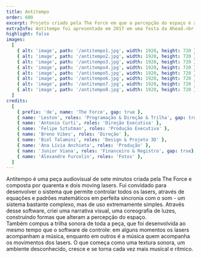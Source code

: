 ```yaml
---
title: Antitempo
order: 600
excerpt: Projeto criado pela The Force em que a percepção do espaço é alterada por  quarenta e dois moving lasers perfeitamente sincronizados com a música. 
extraInfo: Antitempo foi apresentada em 2017 em uma festa da Ahead.<br /><br />[Vídeo da performance completa](https://vimeo.com/275917960)
highlight: false
images:
  [
    { alt: 'image', path: '/antitempo1.jpg', width: 1920, height: 720 },
    { alt: 'image', path: '/antitempo2.jpg', width: 1920, height: 720 },
    { alt: 'image', path: '/antitempo3.jpg', width: 1920, height: 720 },
    { alt: 'image', path: '/antitempo4.jpg', width: 1920, height: 720 },
    { alt: 'image', path: '/antitempo5.jpg', width: 1920, height: 720 },
    { alt: 'image', path: '/antitempo6.jpg', width: 1920, height: 720 },
    { alt: 'image', path: '/antitempo7.jpg', width: 1920, height: 720 },
    { alt: 'image', path: '/antitempo8.jpg', width: 1920, height: 720 },
  ]
credits:
  [
    { prefix: 'de', name: 'The Force', gap: true },
    { name: 'Leston', roles: 'Programação & Direção & Trilha', gap: true, },
    { name: 'Antonio Curti', roles: 'Direção Executiva' },
    { name: 'Felipe Sztutman', roles: 'Produção Executiva' },
    { name: 'Breno Vibes', roles: 'Direção' },
    { name: 'Biel Talamini', roles: 'Design & Projeto 3D' },
    { name: 'Ana Lívia Anchieta', roles: 'Produção' },
    { name: 'Junior Viana', roles: 'Financeiro & Registro', gap: true},
    { name: 'Alexandre Furcolin', roles: 'Fotos' },
  ]
---
```

Antitempo é uma peça audiovisual de sete minutos criada pela The Force e composta por quarenta e dois moving lasers. Fui convidado para desenvolver o sistema que permite controlar todos os lasers, através de equações e padrões matemáticos em perfeita sincronia com o som - um sistema bastante complexo, mas de uso extremamente simples. Através desse software, criei uma narrativa visual, uma coreografia de luzes, construindo formas que alteram a percepção do espaço.
<br />
Também compus a trilha sonora de toda a peça, que foi desenvolvida ao mesmo tempo que o software de controle: em alguns momentos os lasers acompanham a música, enquanto em outros é a música quem acompanha os movimentos dos lasers. O que começa como uma textura sonora, um ambiente desconhecido, cresce e se torna cada vez mais musical e rítmico.
